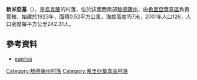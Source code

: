 {{expand|time=2016-09-03T01:15:15+00:00}}
{{coord|47|23|41|N|30|17|54|E|scale:30000|display=title}}

'''新米亞基'''（{{lang-uk|Нові Маяки}}），是[[烏克蘭|烏克蘭]]的村落，位於該國西南部[[敖德薩州|敖德薩州]]，由[[希里亞葉韋區|希里亞葉韋區]]負責管轄，始建於1923年，面積0.52平方公里，海拔高度157米，2001年人口126，人口密度每平方公里242.31人。

==參考資料==
*[http://gska2.rada.gov.ua/pls/z7502/A005?rdat1=28.01.2010&rf7571=23489 картка]{{dead link|date=2018年3月 |bot=InternetArchiveBot |fix-attempted=yes }}

{{DEFAULTSORT:Нові Маяки}}
[[Category:敖德薩州村落|Category:敖德薩州村落]]
[[Category:希里亞葉韋區村落|Category:希里亞葉韋區村落]]


{{Odessa-geo-stub}}